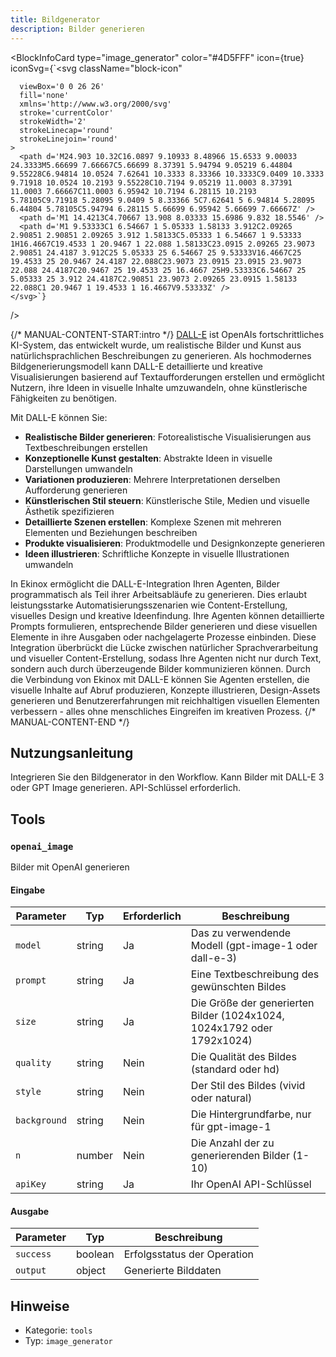 ```yaml
---
title: Bildgenerator
description: Bilder generieren
---
```



<BlockInfoCard 
  type="image_generator"
  color="#4D5FFF"
  icon={true}
  iconSvg={`<svg className="block-icon"
      
      
      
      viewBox='0 0 26 26'
      fill='none'
      xmlns='http://www.w3.org/2000/svg'
      stroke='currentColor'
      strokeWidth='2'
      strokeLinecap='round'
      strokeLinejoin='round'
    >
      <path d='M24.903 10.32C16.0897 9.10933 8.48966 15.6533 9.00033 24.3333M5.66699 7.66667C5.66699 8.37391 5.94794 9.05219 6.44804 9.55228C6.94814 10.0524 7.62641 10.3333 8.33366 10.3333C9.0409 10.3333 9.71918 10.0524 10.2193 9.55228C10.7194 9.05219 11.0003 8.37391 11.0003 7.66667C11.0003 6.95942 10.7194 6.28115 10.2193 5.78105C9.71918 5.28095 9.0409 5 8.33366 5C7.62641 5 6.94814 5.28095 6.44804 5.78105C5.94794 6.28115 5.66699 6.95942 5.66699 7.66667Z' />
      <path d='M1 14.4213C4.70667 13.908 8.03333 15.6986 9.832 18.5546' />
      <path d='M1 9.53333C1 6.54667 1 5.05333 1.58133 3.912C2.09265 2.90851 2.90851 2.09265 3.912 1.58133C5.05333 1 6.54667 1 9.53333 1H16.4667C19.4533 1 20.9467 1 22.088 1.58133C23.0915 2.09265 23.9073 2.90851 24.4187 3.912C25 5.05333 25 6.54667 25 9.53333V16.4667C25 19.4533 25 20.9467 24.4187 22.088C23.9073 23.0915 23.0915 23.9073 22.088 24.4187C20.9467 25 19.4533 25 16.4667 25H9.53333C6.54667 25 5.05333 25 3.912 24.4187C2.90851 23.9073 2.09265 23.0915 1.58133 22.088C1 20.9467 1 19.4533 1 16.4667V9.53333Z' />
    </svg>`}
/>

{/* MANUAL-CONTENT-START:intro */}
[DALL-E](https://openai.com/dall-e-3) ist OpenAIs fortschrittliches KI-System, das entwickelt wurde, um realistische Bilder und Kunst aus natürlichsprachlichen Beschreibungen zu generieren. Als hochmodernes Bildgenerierungsmodell kann DALL-E detaillierte und kreative Visualisierungen basierend auf Textaufforderungen erstellen und ermöglicht Nutzern, ihre Ideen in visuelle Inhalte umzuwandeln, ohne künstlerische Fähigkeiten zu benötigen.

Mit DALL-E können Sie:

- **Realistische Bilder generieren**: Fotorealistische Visualisierungen aus Textbeschreibungen erstellen
- **Konzeptionelle Kunst gestalten**: Abstrakte Ideen in visuelle Darstellungen umwandeln
- **Variationen produzieren**: Mehrere Interpretationen derselben Aufforderung generieren
- **Künstlerischen Stil steuern**: Künstlerische Stile, Medien und visuelle Ästhetik spezifizieren
- **Detaillierte Szenen erstellen**: Komplexe Szenen mit mehreren Elementen und Beziehungen beschreiben
- **Produkte visualisieren**: Produktmodelle und Designkonzepte generieren
- **Ideen illustrieren**: Schriftliche Konzepte in visuelle Illustrationen umwandeln

In Ekinox ermöglicht die DALL-E-Integration Ihren Agenten, Bilder programmatisch als Teil ihrer Arbeitsabläufe zu generieren. Dies erlaubt leistungsstarke Automatisierungsszenarien wie Content-Erstellung, visuelles Design und kreative Ideenfindung. Ihre Agenten können detaillierte Prompts formulieren, entsprechende Bilder generieren und diese visuellen Elemente in ihre Ausgaben oder nachgelagerte Prozesse einbinden. Diese Integration überbrückt die Lücke zwischen natürlicher Sprachverarbeitung und visueller Content-Erstellung, sodass Ihre Agenten nicht nur durch Text, sondern auch durch überzeugende Bilder kommunizieren können. Durch die Verbindung von Ekinox mit DALL-E können Sie Agenten erstellen, die visuelle Inhalte auf Abruf produzieren, Konzepte illustrieren, Design-Assets generieren und Benutzererfahrungen mit reichhaltigen visuellen Elementen verbessern - alles ohne menschliches Eingreifen im kreativen Prozess.
{/* MANUAL-CONTENT-END */}

## Nutzungsanleitung

Integrieren Sie den Bildgenerator in den Workflow. Kann Bilder mit DALL-E 3 oder GPT Image generieren. API-Schlüssel erforderlich.

## Tools

### `openai_image`

Bilder mit OpenAI generieren

#### Eingabe

| Parameter | Typ | Erforderlich | Beschreibung |
| --------- | ---- | -------- | ----------- |
| `model` | string | Ja | Das zu verwendende Modell \(gpt-image-1 oder dall-e-3\) |
| `prompt` | string | Ja | Eine Textbeschreibung des gewünschten Bildes |
| `size` | string | Ja | Die Größe der generierten Bilder \(1024x1024, 1024x1792 oder 1792x1024\) |
| `quality` | string | Nein | Die Qualität des Bildes \(standard oder hd\) |
| `style` | string | Nein | Der Stil des Bildes \(vivid oder natural\) |
| `background` | string | Nein | Die Hintergrundfarbe, nur für gpt-image-1 |
| `n` | number | Nein | Die Anzahl der zu generierenden Bilder \(1-10\) |
| `apiKey` | string | Ja | Ihr OpenAI API-Schlüssel |

#### Ausgabe

| Parameter | Typ | Beschreibung |
| --------- | ---- | ----------- |
| `success` | boolean | Erfolgsstatus der Operation |
| `output` | object | Generierte Bilddaten |

## Hinweise

- Kategorie: `tools`
- Typ: `image_generator`
